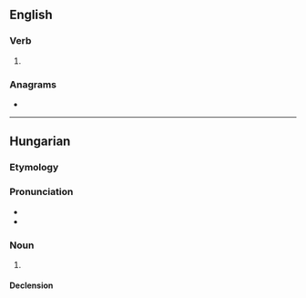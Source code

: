 ==English==

===Verb===
{{head|en|verb form}}

# {{en-past of|partner}}

===Anagrams===
* {{anagrams|en|a=adeenprrt|Terpander}}

----

==Hungarian==

===Etymology===
{{hu-suffix|partner|ed|nocat=y}}

===Pronunciation===
* {{hu-IPA}}
* {{hyphenation|part|ne|red|lang=hu}}

===Noun===
{{head|hu|noun form}}

# {{hu-inflection of|partner|2s|pos}}

====Declension====
{{hu-infl-nom|partnerede|e|n=sg|esm_sg=1}}